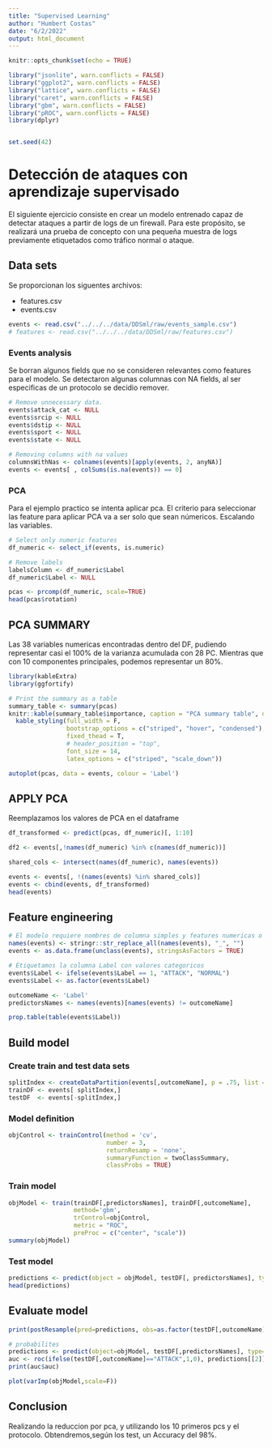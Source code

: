 ```yaml
---
title: "Supervised Learning"
author: "Humbert Costas"
date: "6/2/2022"
output: html_document
---
```


```r
knitr::opts_chunk$set(echo = TRUE)

library("jsonlite", warn.conflicts = FALSE)
library("ggplot2", warn.conflicts = FALSE)
library("lattice", warn.conflicts = FALSE)
library("caret", warn.conflicts = FALSE)
library("gbm", warn.conflicts = FALSE)
library("pROC", warn.conflicts = FALSE)
library(dplyr)


set.seed(42)
```

# Detección de ataques con aprendizaje supervisado

El siguiente ejercicio consiste en crear un modelo entrenado capaz de detectar ataques a partir de logs de un firewall.
Para este propósito, se realizará una prueba de concepto con una pequeña muestra de logs previamente etiquetados como tráfico normal o ataque.

## Data sets

Se proporcionan los siguentes archivos:

 - features.csv
 - events.csv

```r
events <- read.csv("../../../data/DDSml/raw/events_sample.csv")
# features <- read.csv("../../../data/DDSml/raw/features.csv")
```


### Events analysis
Se borran algunos fields que no se consideren relevantes como features para el modelo.
Se detectaron algunas columnas con NA fields, al ser especificas de un protocolo
se decidio remover.

```r
# Remove unnecessary data.
events$attack_cat <- NULL
events$srcip <- NULL
events$dstip <- NULL
events$sport <- NULL
events$state <- NULL

# Removing columns with na values
columnsWithNas <- colnames(events)[apply(events, 2, anyNA)]
events <- events[ , colSums(is.na(events)) == 0]

```

### PCA
Para el ejemplo practico se intenta aplicar pca.
El criterio para seleccionar las feature para aplicar PCA va a ser solo que 
sean númericos. Escalando las variables.

```r
# Select only numeric features
df_numeric <- select_if(events, is.numeric)

# Remove labels
labelsColumn <- df_numeric$Label
df_numeric$Label <- NULL

pcas <- prcomp(df_numeric, scale=TRUE)
head(pcas$rotation)

```

## PCA SUMMARY
Las 38 variables numericas encontradas dentro del DF, pudiendo representar
casi el 100% de la varianza acumulada con 28 PC.
Mientras que con 10 componentes principales, podemos representar un 80%.

```r
library(kableExtra)
library(ggfortify)

# Print the summary as a table
summary_table <- summary(pcas)
knitr::kable(summary_table$importance, caption = "PCA summary table", digits = 2)  %>% 
  kable_styling(full_width = F, 
                bootstrap_options = c("striped", "hover", "condensed"),
                fixed_thead = T, 
                # header_position = "top",
                font_size = 14,
                latex_options = c("striped", "scale_down"))

autoplot(pcas, data = events, colour = 'Label')

```

## APPLY PCA
Reemplazamos los valores de PCA en el dataframe
```r
df_transformed <- predict(pcas, df_numeric)[, 1:10]

df2 <- events[,!names(df_numeric) %in% c(names(df_numeric))]

shared_cols <- intersect(names(df_numeric), names(events))

events <- events[, !(names(events) %in% shared_cols)]
events <- cbind(events, df_transformed)
head(events)
```
## Feature engineering

```r
# El modelo requiere nombres de columna simples y features numericas o factor
names(events) <- stringr::str_replace_all(names(events), "_", "")
events <- as.data.frame(unclass(events), stringsAsFactors = TRUE)

# Etiquetamos la columna Label con valores categoricos
events$Label <- ifelse(events$Label == 1, "ATTACK", "NORMAL")
events$Label <- as.factor(events$Label)

outcomeName <- 'Label'
predictorsNames <- names(events)[names(events) != outcomeName]

prop.table(table(events$Label))
```

## Build model

### Create train and test data sets

```r
splitIndex <- createDataPartition(events[,outcomeName], p = .75, list = FALSE, times = 1)
trainDF <- events[ splitIndex,]
testDF  <- events[-splitIndex,]

```

### Model definition

```r
objControl <- trainControl(method = 'cv', 
                           number = 3, 
                           returnResamp = 'none', 
                           summaryFunction = twoClassSummary, 
                           classProbs = TRUE)
```

### Train model

```r
objModel <- train(trainDF[,predictorsNames], trainDF[,outcomeName], 
                  method='gbm', 
                  trControl=objControl,  
                  metric = "ROC",
                  preProc = c("center", "scale"))
summary(objModel)
```

### Test model

```r
predictions <- predict(object = objModel, testDF[, predictorsNames], type = 'raw')
head(predictions)

```

## Evaluate model

```r
print(postResample(pred=predictions, obs=as.factor(testDF[,outcomeName])))

```


```r
# probabilites 
predictions <- predict(object=objModel, testDF[,predictorsNames], type='prob')
auc <- roc(ifelse(testDF[,outcomeName]=="ATTACK",1,0), predictions[[2]])
print(auc$auc)
```



```r
plot(varImp(objModel,scale=F))
```


## Conclusion
Realizando la reduccion por  pca, y utilizando los 10 primeros pcs y el protocolo.
Obtendremos,según los test, un Accuracy del 98%.

```r

```


